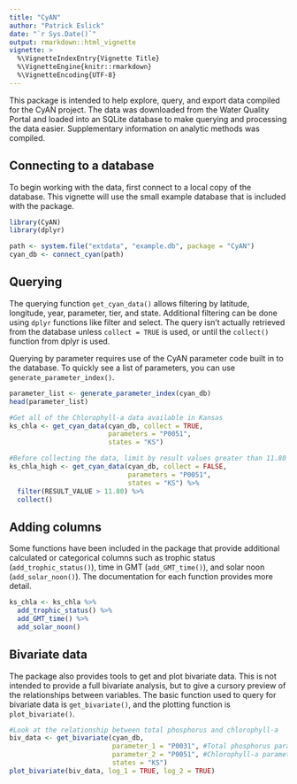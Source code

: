 ```yaml
---
title: "CyAN"
author: "Patrick Eslick"
date: "`r Sys.Date()`"
output: rmarkdown::html_vignette
vignette: >
  %\VignetteIndexEntry{Vignette Title}
  %\VignetteEngine{knitr::rmarkdown}
  %\VignetteEncoding{UTF-8}
---
```


This package is intended to help explore, query, and export data compiled for the CyAN project. The data was downloaded from the Water Quality Portal and loaded into an SQLite database to make querying and processing the data easier. Supplementary information on analytic methods was compiled.

## Connecting to a database  

To begin working with the data, first connect to a local copy of the database. This vignette will use the small example database that is included with the package.

```r
library(CyAN)
library(dplyr)

path <- system.file("extdata", "example.db", package = "CyAN")
cyan_db <- connect_cyan(path)

```

## Querying  

The querying function `get_cyan_data()` allows filtering by latitude, longitude, year, parameter, tier, and state. Additional filtering can be done using `dplyr` functions like filter and select. The query isn't actually retrieved from the database unless `collect = TRUE` is used, or until the `collect()` function from dplyr is used.

Querying by parameter requires use of the CyAN parameter code built in to the database. To quickly see a list of parameters, you can use `generate_parameter_index()`.

```r
parameter_list <- generate_parameter_index(cyan_db)
head(parameter_list)

#Get all of the Chlorophyll-a data available in Kansas
ks_chla <- get_cyan_data(cyan_db, collect = TRUE,
                         parameters = "P0051",
                         states = "KS")

#Before collecting the data, limit by result values greater than 11.80 ug/L.
ks_chla_high <- get_cyan_data(cyan_db, collect = FALSE,
                              parameters = "P0051",
                              states = "KS") %>%
  filter(RESULT_VALUE > 11.80) %>%
  collect()

```

## Adding columns 

Some functions have been included in the package that provide additional calculated or categorical columns such as trophic status (`add_trophic_status()`), time in GMT (`add_GMT_time()`), and solar noon (`add_solar_noon()`). The documentation for each function provides more detail.

```r

ks_chla <- ks_chla %>%
  add_trophic_status() %>%
  add_GMT_time() %>%
  add_solar_noon()

```

## Bivariate data  

The package also provides tools to get and plot bivariate data. This is not intended to provide a full bivariate analysis, but to give a cursory preview of the relationships between variables. The basic function used to query for bivariate data is `get_bivariate()`, and the plotting function is `plot_bivariate()`.

```r

#Look at the relationship between total phosphorus and chlorophyll-a
biv_data <- get_bivariate(cyan_db,
                          parameter_1 = "P0031", #Total phosphorus parameter
                          parameter_2 = "P0051", #Chlorophyll-a parameter,
                          states = "KS")
plot_bivariate(biv_data, log_1 = TRUE, log_2 = TRUE)

```
